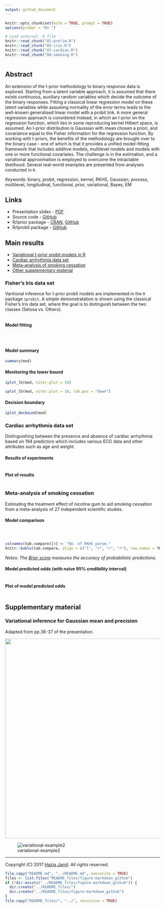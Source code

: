 ```yaml
---
output: github_document
---
```


```r
knitr::opts_chunk$set(echo = TRUE, prompt = TRUE)
options(prompt = "R> ")

# Load external .R file
knitr::read_chunk("01-prelim.R")
knitr::read_chunk("05-iris.R")
knitr::read_chunk("07-cardiac.R")
knitr::read_chunk("08-smoking.R")
```
```r
```

## Abstract

An extension of the I-prior methodology to binary response data is explored. Starting from a latent variable approach, it is assumed that there exists continuous, auxiliary random variables which decide the outcome of the binary responses. Fitting a classical linear regression model on these latent variables while assuming normality of the error terms leads to the well-known generalised linear model with a probit link. A more general regression approach is considered instead, in which an I-prior on the regression function, which lies in some reproducing kernel Hilbert space, is assumed. An I-prior distribution is Gaussian with mean chosen a priori, and covariance equal to the Fisher information for the regression function. By working with I-priors, the benefits of the methodology are brought over to the binary case - one of which is that it provides a unified model-fitting framework that includes additive models, multilevel models and models with one or more functional covariates. The challenge is in the estimation, and a variational approximation is employed to overcome the intractable likelihood. Several real-world examples are presented from analyses conducted in `R`.

*Keywords*: binary, probit, regression, kernel, RKHS, Gaussian, process, multilevel, longitudinal, functional, prior, variational, Bayes, EM

## Links

- Presentation slides - [PDF](http://phd3.haziqj.ml/phd-presentation-3-handout.pdf)
- Source code - [GitHub](https://github.com/haziqjamil/phd-presentation-3)
- R/iprior package - [CRAN](https://cran.r-project.org/package=iprior), [GitHub](https://github.com/haziqjamil/iprior)
- R/iprobit package - [GitHub](https://github.com/haziqjamil/iprobit)

## Main results

- [Variational I-prior probit models in R](#fishers-iris-data-set)
- [Cardiac arrhythmia data set](#cardiac-arrhythmia-data-set)
- [Meta-analysis of smoking cessation](#meta-analysis-of-smoking-cessation)
- [Other supplementary material](#supplementary-material)

### Fisher's Iris data set

Varitional inference for I-prior probit models are implemented in the `R` package `iprobit`. A simple demonstratation is shown using the classical Fisher's Iris data set, where the goal is to distinguish between the two classes (Setosa vs. Others).

```r
```

#### Model fitting

```r
```
```r
```
```r
```

#### Model summary

```r
summary(mod)
```

#### Monitoring the lower bound

```r
iplot_lb(mod, niter.plot = 10)
```
```r
iplot_lb(mod, niter.plot = 10, lab.pos = "down")
```

#### Decision boundary

```r
iplot_decbound(mod)
```

### Cardiac arrhythmia data set 

Distinguishing between the presence and absence of cardiac arrhythmia based on 194 predictors which includes various ECG data and other attributes such as age and weight.

#### Results of experiments

```r
```

#### Plot of results

```r
```

### Meta-analysis of smoking cessation 

Estimating the treatment effect of nicotine gum to aid smoking cessation from a meta-analysis of 27 independent scientific studies.

#### Model comparison

```r
```

```r
```

```r
```

```r
colnames(tab.compare)[4] <- "No. of RKHS param."
knitr::kable(tab.compare, align = c("l", "r", "r", "r"), row.names = TRUE)
```

*Notes: The [Brier score](https://en.wikipedia.org/wiki/Brier_score) measures the accuracy of probabilistic predictions.*

#### Model predicted odds (with naive 95% credibility interval)

```r
```

#### Plot of model predicted odds

```r
```

## Supplementary material

### Variational inference for Gaussian mean and precision

Adapted from pp.36-37 of the presentation.

<img src="figure/var-ex.png" width="650">
<!-- ![variational-example1](figure/var-ex.png) -->

![variational-example2](figure/animation.gif)

***

Copyright (C) 2017 [Haziq Jamil](http://haziqj.ml). All rights reserved.

```r
file.copy("README.md", "../README.md", overwrite = TRUE)
files <- list.files("README_files/figure-markdown_github")
if (!dir.exists("../README_files/figure-markdown_github")) {
  dir.create("../README_files/")
  dir.create("../README_files/figure-markdown_github")
}
file.copy("README_files/", "../", recursive = TRUE)
```
